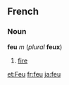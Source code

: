 ==French==
===Noun===
'''feu''' ''m'' (''plural'' '''feux''')

#[[fire]]

[[et:Feu]]
[[fr:feu]]
[[ja:feu]]
